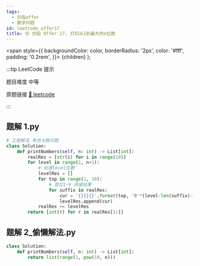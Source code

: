 ```yaml
---
tags:
  - 剑指offer
  - 数学问题
id: leetcode_offer17
title: 🟡 剑指 Offer 17. 打印从1到最大的n位数
---
```


  <span
    style={{
      backgroundColor: color,
      borderRadius: '2px',
      color: '#fff',
      padding: '0.2rem',
    }}>
    {children}
  </span>
);

:::tip LeetCode 提示

题目难度 <Highlight color="#ffc01e">中等</Highlight>

原题链接 [🔗 leetcode](https://leetcode-cn.com/problems/da-yin-cong-1dao-zui-da-de-nwei-shu-lcof/)

:::



## 题解 1.py

```py
# 工程解法 考虑大数问题
class Solution:
    def printNumbers(self, n: int) -> List[int]:
        realRes = [str(i) for i in range(10)]
        for level in range(2, n+1):
            # 处理level位数
            levelRes = []
            for top in range(1, 10):
                # 首位1~9 拼接结果
                for suffix in realRes:
                    cur = '{}{}{}'.format(top, '0'*(level-len(suffix)-1), suffix)
                    levelRes.append(cur)
            realRes += levelRes
        return [int(r) for r in realRes[1:]]
```

## 题解 2_偷懒解法.py

```py
class Solution:
    def printNumbers(self, n: int) -> List[int]:
        return list(range(1, pow(10, n)))
```



